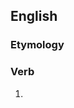 ==English==

===Etymology===
{{suffix|en|dip|eth}}

===Verb===
{{head|en|verb form}}

# {{en-archaic third-person singular of|dip}}